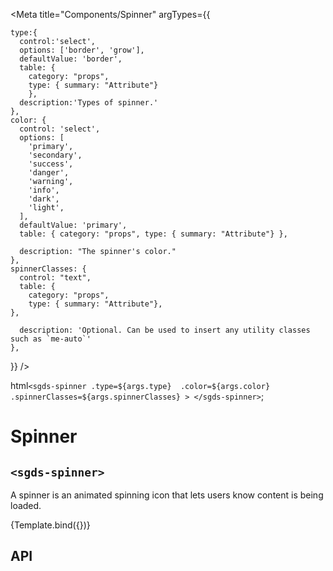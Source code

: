 
<Meta
  title="Components/Spinner"
  argTypes={{
    
    type:{
      control:'select',
      options: ['border', 'grow'],
      defaultValue: 'border',
      table: { 
        category: "props",
        type: { summary: "Attribute"}
        },
      description:'Types of spinner.'
    },
    color: {
      control: 'select',
      options: [
        'primary',
        'secondary',
        'success',
        'danger',
        'warning',
        'info',
        'dark',
        'light',
      ],
      defaultValue: 'primary',
      table: { category: "props", type: { summary: "Attribute"} },
      
      description: "The spinner's color."
    },
    spinnerClasses: { 
      control: "text",
      table: { 
        category: "props",
        type: { summary: "Attribute"},
    },
        
      description: 'Optional. Can be used to insert any utility classes such as `me-auto`'
    },
  }}
/>

  html`
    <sgds-spinner
        .type=${args.type} 
        .color=${args.color} 
        .spinnerClasses=${args.spinnerClasses}
    >
    </sgds-spinner>
  `;

# Spinner
## `<sgds-spinner>`

A spinner is an animated spinning icon that lets users know content is being loaded.

<Canvas>
  <Story name="Basic">
    {Template.bind({})}
  </Story>
</Canvas>

## API

<ArgsTable story="Basic" />